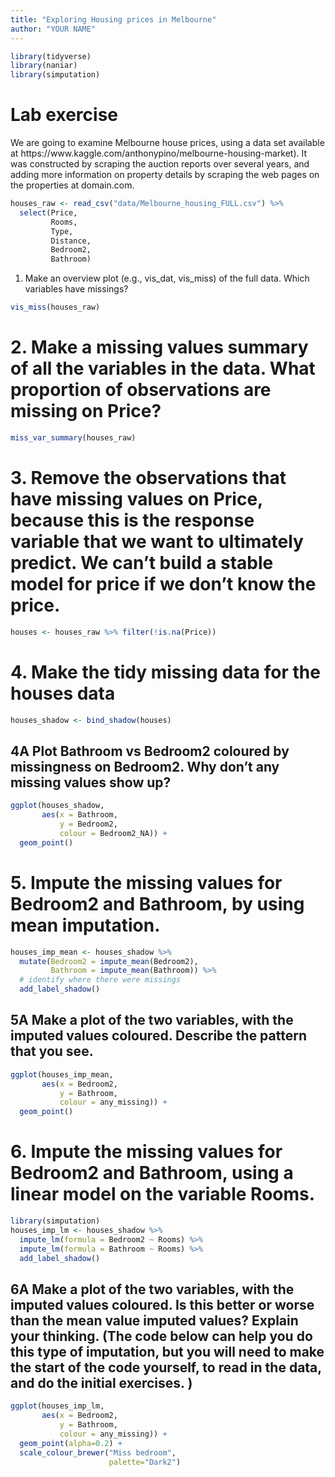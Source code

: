 ```yaml
---
title: "Exploring Housing prices in Melbourne"
author: "YOUR NAME"
---
```


```r
library(tidyverse)
library(naniar)
library(simputation)
```

# Lab exercise

We are going to examine Melbourne house prices, using a data set available at https://www.kaggle.com/anthonypino/melbourne-housing-market). It was constructed by scraping the auction reports over several years, and adding more information on property details by scraping the web pages on the properties at domain.com.


```r
houses_raw <- read_csv("data/Melbourne_housing_FULL.csv") %>%
  select(Price, 
         Rooms, 
         Type, 
         Distance, 
         Bedroom2, 
         Bathroom)

```

1. Make an overview plot (e.g., vis_dat, vis_miss) of the full data. Which variables have missings? 

```r
vis_miss(houses_raw)
```

# 2. Make a missing values summary of all the variables in the data. What proportion of observations are missing on Price?

```r
miss_var_summary(houses_raw)
```


# 3. Remove the observations that have missing values on Price, because this is the response variable that we want to ultimately predict. We can't build a stable model for price if we don't know the price. 

```r
houses <- houses_raw %>% filter(!is.na(Price))
```


# 4. Make the tidy missing data for the houses data

```r
houses_shadow <- bind_shadow(houses)
```

## 4A Plot Bathroom vs Bedroom2 coloured by missingness on Bedroom2. Why don't any missing values show up?

```r
ggplot(houses_shadow,
       aes(x = Bathroom,
           y = Bedroom2,
           colour = Bedroom2_NA)) + 
  geom_point()
```

# 5. Impute the missing values for Bedroom2 and Bathroom, by using mean imputation. 

```r
houses_imp_mean <- houses_shadow %>%
  mutate(Bedroom2 = impute_mean(Bedroom2),
         Bathroom = impute_mean(Bathroom)) %>%
  # identify where there were missings
  add_label_shadow()
```

## 5A Make a plot of the two variables, with the imputed values coloured. Describe the pattern that you see.

```r
ggplot(houses_imp_mean,
       aes(x = Bedroom2,
           y = Bathroom,
           colour = any_missing)) + 
  geom_point()
```


# 6. Impute the missing values for Bedroom2 and Bathroom, using a linear model on the variable Rooms. 

```r
library(simputation)
houses_imp_lm <- houses_shadow %>%
  impute_lm(formula = Bedroom2 ~ Rooms) %>%
  impute_lm(formula = Bathroom ~ Rooms) %>%
  add_label_shadow()
```


## 6A Make a plot of the two variables, with the imputed values coloured. Is this better or worse than the mean value imputed values? Explain your thinking. (The code below can help you do this type of imputation, but **you will need to make the start of the code yourself, to read in the data, and do the initial exercises**. )

```r
ggplot(houses_imp_lm, 
       aes(x = Bedroom2, 
           y = Bathroom,
           colour = any_missing)) +
  geom_point(alpha=0.2) + 
  scale_colour_brewer("Miss bedroom", 
                      palette="Dark2")
```


